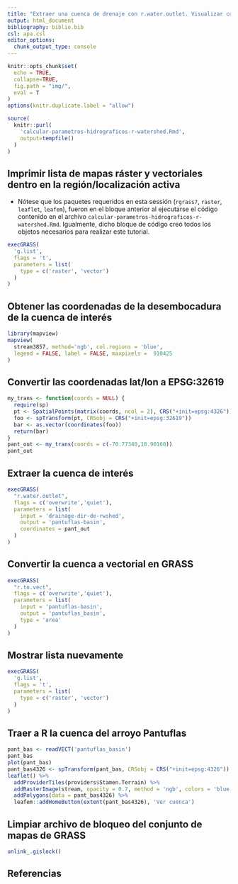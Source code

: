 ```yaml
---
title: "Extraer una cuenca de drenaje con r.water.outlet. Visualizar con mapview y leaflet"
output: html_document
bibliography: biblio.bib
csl: apa.csl
editor_options: 
  chunk_output_type: console
---
```


```r
knitr::opts_chunk$set(
  echo = TRUE,
  collapse=TRUE,
  fig.path = "img/",
  eval = T
)
options(knitr.duplicate.label = "allow")
```

<!-- Este .md fue generado a partir del .Rmd homónimo. Edítese el .Rmd -->

<!-- ## Retomar región de GRASS GIS creada en pasos previos -->

```r
source(
  knitr::purl(
    'calcular-parametros-hidrograficos-r-watershed.Rmd',
    output=tempfile()
  )
)
```

## Imprimir lista de mapas ráster y vectoriales dentro en la región/localización activa

* Nótese que los paquetes requeridos en esta sessión (`rgrass7`, `raster`, `leaflet`, `leafem`), fueron en el bloque anterior al ejecutarse el código contenido en el archivo `calcular-parametros-hidrograficos-r-watershed.Rmd`. Igualmente, dicho bloque de código creó todos los objetos necesarios para realizar este tutorial.

```r
execGRASS(
  'g.list',
  flags = 't',
  parameters = list(
    type = c('raster', 'vector')
  )
)
```

## Obtener las coordenadas de la desembocadura de la cuenca de interés

```r
library(mapview)
mapview(
  stream3857, method='ngb', col.regions = 'blue',
  legend = FALSE, label = FALSE, maxpixels =  910425
)
```

## Convertir las coordenadas lat/lon a EPSG:32619

```r
my_trans <- function(coords = NULL) {
  require(sp)
  pt <- SpatialPoints(matrix(coords, ncol = 2), CRS("+init=epsg:4326"))
  foo <- spTransform(pt, CRSobj = CRS("+init=epsg:32619"))
  bar <- as.vector(coordinates(foo))
  return(bar)
}
pant_out <- my_trans(coords = c(-70.77340,18.90160))
pant_out
```

## Extraer la cuenca de interés

```r
execGRASS(
  "r.water.outlet",
  flags = c('overwrite','quiet'),
  parameters = list(
    input = 'drainage-dir-de-rwshed',
    output = 'pantuflas-basin',
    coordinates = pant_out
  )
)
```

## Convertir la cuenca a vectorial en GRASS

```r
execGRASS(
  "r.to.vect",
  flags = c('overwrite','quiet'),
  parameters = list(
    input = 'pantuflas-basin',
    output = 'pantuflas_basin',
    type = 'area'
  )
)
```

## Mostrar lista nuevamente

```r
execGRASS(
  'g.list',
  flags = 't',
  parameters = list(
    type = c('raster', 'vector')
  )
)
```

## Traer a R la cuenca del arroyo Pantuflas

```r
pant_bas <- readVECT('pantuflas_basin')
pant_bas
plot(pant_bas)
pant_bas4326 <- spTransform(pant_bas, CRSobj = CRS("+init=epsg:4326"))
leaflet() %>% 
  addProviderTiles(providers$Stamen.Terrain) %>%
  addRasterImage(stream, opacity = 0.7, method = 'ngb', colors = 'blue') %>% 
  addPolygons(data = pant_bas4326) %>% 
  leafem::addHomeButton(extent(pant_bas4326), 'Ver cuenca')
```

## Limpiar archivo de bloqueo del conjunto de mapas de GRASS

```r
unlink_.gislock()
```


## Referencias
